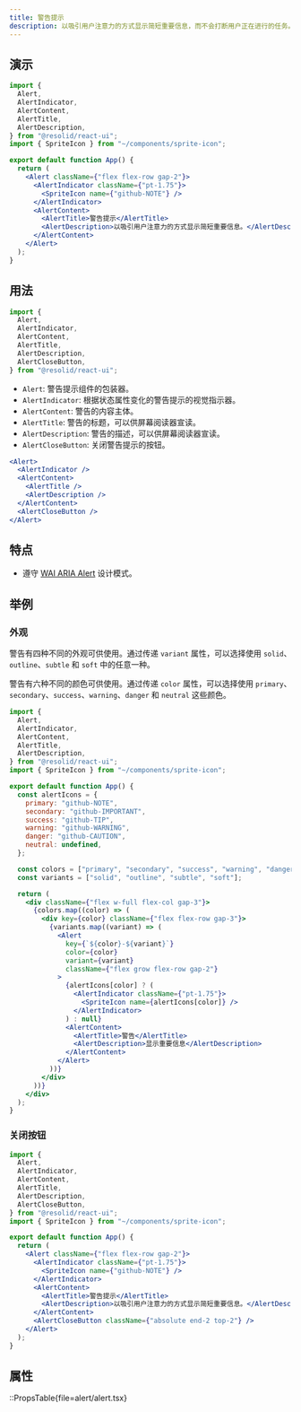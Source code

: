 ```yaml
---
title: 警告提示
description: 以吸引用户注意力的方式显示简短重要信息，而不会打断用户正在进行的任务。
---
```


## 演示

```jsx demo online=Alert componentProps=alert/alert.tsx|variant,color
import {
  Alert,
  AlertIndicator,
  AlertContent,
  AlertTitle,
  AlertDescription,
} from "@resolid/react-ui";
import { SpriteIcon } from "~/components/sprite-icon";

export default function App() {
  return (
    <Alert className={"flex flex-row gap-2"}>
      <AlertIndicator className={"pt-1.75"}>
        <SpriteIcon name={"github-NOTE"} />
      </AlertIndicator>
      <AlertContent>
        <AlertTitle>警告提示</AlertTitle>
        <AlertDescription>以吸引用户注意力的方式显示简短重要信息。</AlertDescription>
      </AlertContent>
    </Alert>
  );
}
```

## 用法

```js
import {
  Alert,
  AlertIndicator,
  AlertContent,
  AlertTitle,
  AlertDescription,
  AlertCloseButton,
} from "@resolid/react-ui";
```

- `Alert`: 警告提示组件的包装器。
- `AlertIndicator`: 根据状态属性变化的警告提示的视觉指示器。
- `AlertContent`: 警告的内容主体。
- `AlertTitle`: 警告的标题，可以供屏幕阅读器宣读。
- `AlertDescription`: 警告的描述，可以供屏幕阅读器宣读。
- `AlertCloseButton`: 关闭警告提示的按钮。

```jsx
<Alert>
  <AlertIndicator />
  <AlertContent>
    <AlertTitle />
    <AlertDescription />
  </AlertContent>
  <AlertCloseButton />
</Alert>
```

## 特点

- 遵守 [WAI ARIA Alert](https://www.w3.org/WAI/ARIA/apg/patterns/alert/) 设计模式。

## 举例

### 外观

警告有四种不同的外观可供使用。通过传递 `variant` 属性，可以选择使用 `solid`、`outline`、`subtle` 和 `soft` 中的任意一种。

警告有六种不同的颜色可供使用。通过传递 `color` 属性，可以选择使用 `primary`、`secondary`、`success`、`warning`、`danger` 和 `neutral` 这些颜色。

```jsx demo
import {
  Alert,
  AlertIndicator,
  AlertContent,
  AlertTitle,
  AlertDescription,
} from "@resolid/react-ui";
import { SpriteIcon } from "~/components/sprite-icon";

export default function App() {
  const alertIcons = {
    primary: "github-NOTE",
    secondary: "github-IMPORTANT",
    success: "github-TIP",
    warning: "github-WARNING",
    danger: "github-CAUTION",
    neutral: undefined,
  };

  const colors = ["primary", "secondary", "success", "warning", "danger", "neutral"];
  const variants = ["solid", "outline", "subtle", "soft"];

  return (
    <div className={"flex w-full flex-col gap-3"}>
      {colors.map((color) => (
        <div key={color} className={"flex flex-row gap-3"}>
          {variants.map((variant) => (
            <Alert
              key={`${color}-${variant}`}
              color={color}
              variant={variant}
              className={"flex grow flex-row gap-2"}
            >
              {alertIcons[color] ? (
                <AlertIndicator className={"pt-1.75"}>
                  <SpriteIcon name={alertIcons[color]} />
                </AlertIndicator>
              ) : null}
              <AlertContent>
                <AlertTitle>警告</AlertTitle>
                <AlertDescription>显示重要信息</AlertDescription>
              </AlertContent>
            </Alert>
          ))}
        </div>
      ))}
    </div>
  );
}
```

### 关闭按钮

```jsx demo
import {
  Alert,
  AlertIndicator,
  AlertContent,
  AlertTitle,
  AlertDescription,
  AlertCloseButton,
} from "@resolid/react-ui";
import { SpriteIcon } from "~/components/sprite-icon";

export default function App() {
  return (
    <Alert className={"flex flex-row gap-2"}>
      <AlertIndicator className={"pt-1.75"}>
        <SpriteIcon name={"github-NOTE"} />
      </AlertIndicator>
      <AlertContent>
        <AlertTitle>警告提示</AlertTitle>
        <AlertDescription>以吸引用户注意力的方式显示简短重要信息。</AlertDescription>
      </AlertContent>
      <AlertCloseButton className={"absolute end-2 top-2"} />
    </Alert>
  );
}
```

## 属性

::PropsTable{file=alert/alert.tsx}
